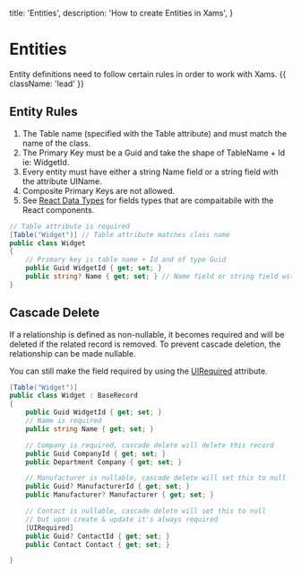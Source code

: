   title: 'Entities',
  description: 'How to create Entities in Xams',
}

# Entities

Entity definitions need to follow certain rules in order to work with Xams. {{ className: 'lead' }}

## Entity Rules

1. The Table name (specified with the Table attribute) and must match the name of the class.
2. The Primary Key must be a Guid and take the shape of TableName + Id ie: WidgetId.
3. Every entity must have either a string Name field or a string field with the attribute UIName.
4. Composite Primary Keys are not allowed.
5. See [React Data Types](/react_guide#react-data-types) for fields types that are compaitabile with the React components.

```c# {{ title: 'Widget.cs' }}
// Table attribute is required
[Table("Widget")] // Table attribute matches class name
public class Widget
{
    // Primary key is table name + Id and of type Guid
    public Guid WidgetId { get; set; }
    public string? Name { get; set; } // Name field or string field with UILookupName is required
}
```

## Cascade Delete

If a relationship is defined as non-nullable, it becomes required and will be deleted if the related record is removed. To prevent cascade deletion, the relationship can be made nullable.

You can still make the field required by using the [UIRequired](/attributes#ui-required) attribute.

```c# {{ title: 'Widget.cs' }}
[Table("Widget")]
public class Widget : BaseRecord
{
    public Guid WidgetId { get; set; }
    // Name is required
    public string Name { get; set; }

    // Company is required, cascade delete will delete this record
    public Guid CompanyId { get; set; }
    public Department Company { get; set; }

    // Manufacturer is nullable, cascade delete will set this to null
    public Guid? ManufacturerId { get; set; }
    public Manufacturer? Manufacturer { get; set; }

    // Contact is nullable, cascade delete will set this to null
    // but upon create & update it's always required
    [UIRequired]
    public Guid? ContactId { get; set; }
    public Contact Contact { get; set; }

}
```
